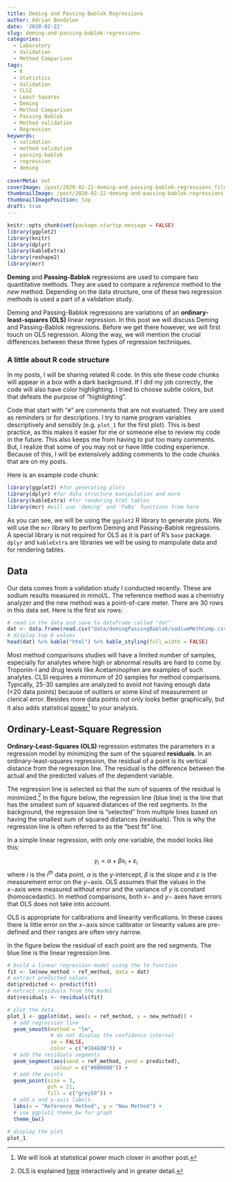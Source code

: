 ```yaml
---
title: Deming and Passing-Bablok Regressions
author: Adrian Bandolon
date: '2020-02-22'
slug: deming-and-passing-bablok-regressions
categories:
  - Laboratory
  - Validation
  - Method Comparison
tags:
  - R
  - Statistics
  - Validation
  - CLSI
  - Least Squares
  - Deming
  - Method Comparison
  - Passing Bablok
  - Method Validation
  - Regression
keywords:
  - validation
  - method validation
  - passing-bablok
  - regression
  - deming
  
coverMeta: out
coverImage: /post/2020-02-22-deming-and-passing-bablok-regressions_files/121214NEWYORK603.jpg
thumbnailImage: /post/2020-02-22-deming-and-passing-bablok-regressions_files/121214NEWYORK603thumb.jpg
thumbnailImagePosition: top
draft: true
---
```


```r
knitr::opts_chunk$set(package.startup.message = FALSE)
library(ggplot2)
library(knitr)
library(dplyr)
library(kableExtra)
library(reshape2)
library(mcr)
```

**Deming** and **Passing-Bablok** regressions are used to compare two quantitative methods. They are used to compare a *reference* method to the *new* method. Depending on the data structure, one of these two regression methods is used a part of a validation study. 

Deming and Passing-Bablok regressions are variations of an **ordinary-least-squares (OLS)** linear regression. In this post we will discuss Deming and Passing-Bablok regressions. Before we get there however, we will first touch on OLS regression. Along the way, we will mention the crucial differences between these three types of regression techniques.

### A little about R code structure

In my posts, I will be sharing related R code. In this site these code chunks will appear in a box with a dark background. If I did my job correctly, the code will also have color highlighting. I tried to choose subtle colors, but that defeats the purpose of "highlighting".  

Code that start with "`#`" are comments that are not evaluated. They are used as reminders or for descriptions. I try to name program variables descriptively and sensibly (e.g. `plot_1` for the first plot). This is best practice, as this makes it easier for me or someone else to review my code in the future. This also keeps me from having to put too many comments. But, I realize that some of you may not or have little coding experience. Because of this, I will be extensively adding comments to the code chunks that are on my posts.

Here is an example code chunk:
```r
library(ggplot2) #for generating plots
library(dplyr) #for data structure manipulation and more
library(kableExtra) #for rendering html tables
library(mcr) #will use 'deming' and 'PaBa' functions from here
```

As you can see, we will be using the `ggplot2` R library to generate plots. We will use the `mcr` library to perform Deming and Passing-Bablok regressions. A special library is not required for OLS as it is part of R's `base` package. `dplyr` and `kableExtra` are libraries we will be using to manipulate data and for rendering tables.



## Data

Our data comes from a validation study I conducted recently. These are sodium results measured in mmol/L. The reference method was a chemistry analyzer and the new method was a point-of-care meter. There are 30 rows in this data set. Here is the first six rows:

```r
# read in the data and save to dataframe called "dat"
dat <- data.frame(read.csv("data/demingPassingBablok/sodiumMethComp.csv"))
# display top 6 values
head(dat) %>% kable("html") %>% kable_styling(full_width = FALSE)
```

Most method comparisons studies will have a limited number of samples, especially for analytes where high or abnormal results are hard to come by. Troponin-I and drug levels like Acetaminophen are examples of such analytes. CLSI requires a minimum of 20 samples for method comparisons. Typically, 25-30 samples are analyzed to avoid not having enough data (<20 data points) because of outliers or some kind of measurement or clerical error. Besides more data points not only looks better graphically, but it also adds statistical [power](https://en.wikipedia.org/wiki/Power_(statistics))^[We will look at statistical power much closer in another post.] to your analysis.

## Ordinary-Least-Square Regression

**Ordinary-Least-Squares (OLS)** regression estimates the parameters in a regression model by minimizing the sum of the squared **residuals**. In an ordinary-least-squares regression, the residual of a point is its vertical distance from the regression line. The residual is the difference between the actual and the predicted values of the dependent variable. 

The regression line is selected so that the sum of squares of the residual is minimized.^[OLS is explained [here](http://setosa.io/ev/ordinary-least-squares-regression/) interactively and in greater detail.] In the figure below, the regression line (blue line) is the line that has the smallest sum of squared distances of the red segments. In the background, the regression line is "selected" from multiple lines based on having the smallest sum of squared distances (residuals). This is why the regression line is often referred to as the "best fit" line.

In a simple linear regression, with only one variable, the model looks like this:

$$y_i = \alpha + \beta x_{i} + \varepsilon_i$$
where $i$ is the $i^{th}$ data point, $\alpha$ is the y-intercept, $\beta$ is the slope and $\varepsilon$ is the measurement error on the $y-$axis. OLS assumes that the values in the $x-$axis were measured without error and the variance of $y$ is constant (homoscedastic). In method comparisons, both $x-$ and $y-$ axes have errors that OLS does not take into account. 

OLS is appropriate for calibrations and linearity verifications. In these cases there is little error on the $x-$axis since calibrator or linearity values are pre-defined and their ranges are often very narrow. 

In the figure below the residual of each point are the red segments. The blue line is the linear regression line.

```r
# build a linear regression model using the lm function
fit <- lm(new_method ~ ref_method, data = dat)
# extract predicted values
dat$predicted <- predict(fit)
# extract residuals from the model
dat$residuals <- residuals(fit)

# plot the data.
plot_1 <- ggplot(dat, aes(x = ref_method, y = new_method)) +
  # add regression line
  geom_smooth(method = "lm",
              # do not display the confidence interval
              se = FALSE, 
              color = c("#104E8B")) +
  # add the residuals segments
  geom_segment(aes(xend = ref_method, yend = predicted),
               colour = c("#8B0000")) +
  # add the points
  geom_point(size = 3,
             pch = 21,
             fill = c("grey50")) +
  # add x and y-axis labels
  labs(x = "Reference Method", y = "New Method") +
  # use ggplot2 theme_bw for graph
  theme_bw()

# display the plot
plot_1
```


